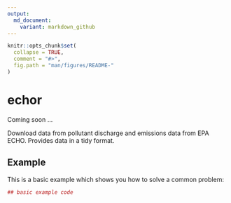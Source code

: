 ```yaml
---
output:
  md_document:
    variant: markdown_github
---
```


<!-- README.md is generated from README.Rmd. Please edit that file -->

```r
knitr::opts_chunk$set(
  collapse = TRUE,
  comment = "#>",
  fig.path = "man/figures/README-"
)
```

# echor

Coming soon ...

Download data from pollutant discharge and emissions data from EPA ECHO.
Provides data in a tidy format.

## Example

This is a basic example which shows you how to solve a common problem:

```r
## basic example code
```
